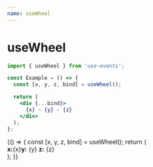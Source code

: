 ```yaml
---
name: useWheel
---
```



# useWheel

```js
import { useWheel } from 'use-events';
```

```jsx
const Example = () => {
  const [x, y, z, bind] = useWheel();

  return (
    <div {...bind}>
      {x} - {y} - {z}
    </div>
  );
};
```

<Playground>
  {() => {
    const [x, y, z, bind] = useWheel();
    return (
      <div
        style={{
          display: 'flex',
          alignItems: 'center',
          justifyContent: 'center',
          boxShadow: '0px 0px 1px',
          width: 500,
          height: 500,
          cursor: 'crosshair',
        }}
        {...bind}
      >
        <b>x:</b>{x}<b>y:</b> {y} <b>z:</b> {z}
      </div>
    );
  }}
</Playground>
